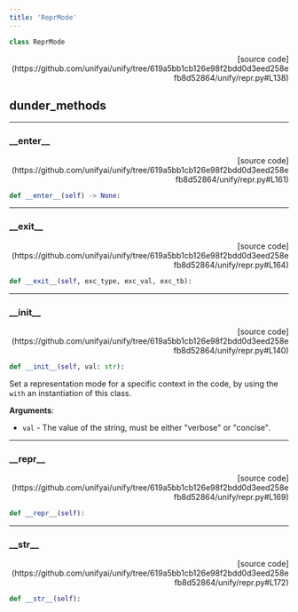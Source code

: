```yaml
---
title: 'ReprMode'
---
```


```python
class ReprMode
```

<p align="right">[source code](https://github.com/unifyai/unify/tree/619a5bb1cb126e98f2bdd0d3eed258efb8d52864/unify/repr.py#L138)</p>



## dunder_methods

---

### \_\_enter\_\_

<p align="right">[source code](https://github.com/unifyai/unify/tree/619a5bb1cb126e98f2bdd0d3eed258efb8d52864/unify/repr.py#L161)</p>

```python
def __enter__(self) -> None:
```



---

### \_\_exit\_\_

<p align="right">[source code](https://github.com/unifyai/unify/tree/619a5bb1cb126e98f2bdd0d3eed258efb8d52864/unify/repr.py#L164)</p>

```python
def __exit__(self, exc_type, exc_val, exc_tb):
```



---

### \_\_init\_\_

<p align="right">[source code](https://github.com/unifyai/unify/tree/619a5bb1cb126e98f2bdd0d3eed258efb8d52864/unify/repr.py#L140)</p>

```python
def __init__(self, val: str):
```

Set a representation mode for a specific context in the code, by using the
`with` an instantiation of this class.

**Arguments**:

- `val` - The value of the string, must be either "verbose" or "concise".

---

### \_\_repr\_\_

<p align="right">[source code](https://github.com/unifyai/unify/tree/619a5bb1cb126e98f2bdd0d3eed258efb8d52864/unify/repr.py#L169)</p>

```python
def __repr__(self):
```



---

### \_\_str\_\_

<p align="right">[source code](https://github.com/unifyai/unify/tree/619a5bb1cb126e98f2bdd0d3eed258efb8d52864/unify/repr.py#L172)</p>

```python
def __str__(self):
```

